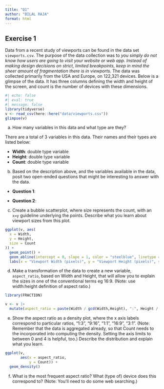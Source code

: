 ```yaml
---
title: "Q1"
author: "BILAL RAJA"
format: html
---
```


## Exercise 1

Data from a recent study of viewports can be found in the data set `viewports.csv`. The purpose of the data collection was to *you simply do not know how users are going to visit your website or web app. Instead of making design decisions on strict, limited breakpoints, keep in mind the sheer amount of fragmentation there is in viewports.* The data was collected primarily from the USA and Europe, on 122,321 devices. Below is a glimpse of the data. It has three columns defining the width and height of the screen, and count is the number of devices with these dimensions. 

```r
#| echo: false
#| eval: true
#| message: false
library(tidyverse)
v <- read_csv(here::here("data/viewports.csv"))
glimpse(v)
```

a. How many variables in this data and what type are they?

There are a total of 3 variables in this data. Their names and their types are listed below:

- **Width**: double type variable
- **Height**: double type variable
- **Count**: double type variable

b. Based on the description above, and the variables available in the data, posit two open-ended questions that might be interesting to answer with the data.

- **Question 1**:

- **Question 2**: 

c. Create a bubble scatterplot, where size represents the count, with an `x=y` guideline underlying the points. Describe what you learn about viewport sizes from this plot.

```r
ggplot(v, aes(
  x = Width,
  y = Height,
  size = Count
)) +
  geom_point() + 
  geom_abline(intercept = 0, slope = 1, color = "steelblue", linetype = "solid") +
  labs(x = "Viewport Width (pixels)", y = "Viewport Height (pixels)", size = "Count")
```


d. Make a transformation of the data to create a new variable, `aspect_ratio`, based on Width and Height, that will allow you to explain the sizes in one of the conventional terms eg 16:9. (Note: use width:height definition of aspect ratio.)

```r
library(FRACTION)

v <- v |>
  mutate(aspect_ratio = paste(Width / gcd(Width,Height), ":", Height / gcd(Width, Height)))
```


e. Show the aspect ratio as a density plot, where the x axis labels correspond to particular ratios, "1:3", "9:16", "1:1", "16:9", "3:1". (Note: Remember that the data is aggregated already, so that Count needs to the incorporated into computing the density. Setting the axis limits to between 0 and 4 is helpful, too.) Describe the distribution and explain what you learn.

```r
ggplot(v,
       aes(x = aspect_ratio,
           y = Count)) +
  geom_density()
```


f. What is the most frequent aspect ratio? What (type of) device does this correspond to? (Note: You'll need to do some web searching.)
